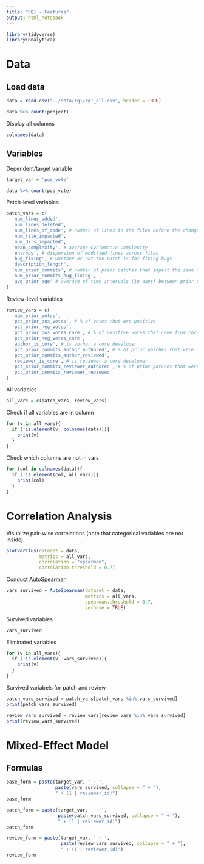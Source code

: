```yaml
---
title: "RQ1 - Features"
output: html_notebook
---
```


```r
library(tidyverse)
library(Rnalytica)
```


# Data

## Load data

```r
data = read.csv("../data/rq1/rq1_all.csv", header = TRUE)
```

```r
data %>% count(project)
```

Display all columns

```r
colnames(data)
```

## Variables

Dependent/target variable

```r
target_var = 'pos_vote'
```

```r
data %>% count(pos_vote)
```

Patch-level variables

```r
patch_vars = c(
  'num_lines_added',
  'num_lines_deleted',
  'num_lines_of_code', # number of lines in the files before the change
  'num_file_impacted',
  'num_dirs_impacted',
  'mean_complexity', # average Cyclomatic Complexity
  'entropy', # dispersion of modified lines across files
  'bug_fixing', # whether or not the patch is for fixing bugs
  'description_length',
  'num_prior_commits', # number of prior patches that impact the same modified lines
  'num_prior_commits_bug_fixing',
  'avg_prior_age' # average of time intervals (in days) between prior patches and this patch
)
```

Review-level variables

```r
review_vars = c(
  'num_prior_votes',
  'pct_prior_pos_votes', # % of votes that are positive
  'pct_prior_neg_votes',
  'pct_prior_pos_votes_core', # % of positive votes that come from core devs
  'pct_prior_neg_votes_core',
  'author_is_core', # is author a core developer
  'pct_prior_commits_author_authored', # % of prior patches that were made by the same author
  'pct_prior_commits_author_reviewed',
  'reviewer_is_core', # is reviewer a core developer
  'pct_prior_commits_reviewer_authored', # % of prior patches that were made by the reviewer
  'pct_prior_commits_reviewer_reviewed'
)
```

All variables

```r
all_vars = c(patch_vars, review_vars)
```

Check if all variables are in column

```r
for (v in all_vars){
  if (!is.element(v, colnames(data))){
    print(v)
  }
}
```

Check which columns are not in vars


```r
for (col in colnames(data)){
  if (!is.element(col, all_vars)){
    print(col)
  }
}
```

# Correlation Analysis

Visualize pair-wise correlations (note that categorical variables are not inside)

```r
plotVarClus(dataset = data,
            metrics = all_vars,
            correlation = "spearman",
            correlation.threshold = 0.7)
```

Conduct AutoSpearman

```r
vars_survived = AutoSpearman(dataset = data,
                             metrics = all_vars,
                             spearman.threshold = 0.7,
                             verbose = TRUE)
```

Survived variables

```r
vars_survived
```

Eliminated variables

```r
for (v in all_vars){
  if (!is.element(v, vars_survived)){
    print(v)
  }
}
```

Survived variabels for patch and review

```r
patch_vars_survived = patch_vars[patch_vars %in% vars_survived]
print(patch_vars_survived)
```

```r
review_vars_survived = review_vars[review_vars %in% vars_survived]
print(review_vars_survived)
```

# Mixed-Effect Model

## Formulas

```r
base_form = paste(target_var, ' ~ ',
                  paste(vars_survived, collapse = " + "),
                  " + (1 | reviewer_id)")
base_form
```

```r
patch_form = paste(target_var, ' ~ ',
                   paste(patch_vars_survived, collapse = " + "),
                   " + (1 | reviewer_id)")
patch_form
```

```r
review_form = paste(target_var, ' ~ ',
                    paste(review_vars_survived, collapse = " + "),
                    " + (1 | reviewer_id)")
review_form
```